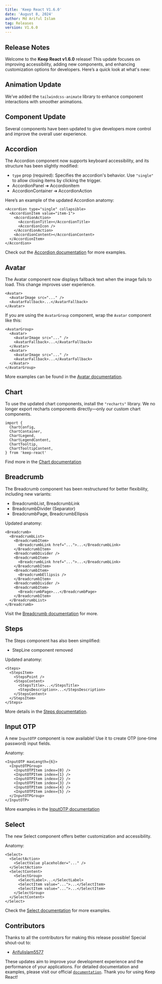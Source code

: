 ```yaml
---
title: 'Keep React V1.6.0'
date: 'August 8, 2024'
author: Md Ariful Islam
tag: Releases
version: V1.6.0
---
```


<BlogHeader title="Keep React v1.6.0" />

## Release Notes

Welcome to the **Keep React v1.6.0** release! This update focuses on improving accessibility, adding new components, and enhancing customization options for developers. Here’s a quick look at what's new:

## Animation Update

We’ve added the `tailwindcss-animate` library to enhance component interactions with smoother animations.

## Component Update

Several components have been updated to give developers more control and improve the overall user experience.

## Accordion

The Accordion component now supports keyboard accessibility, and its structure has been slightly modified:

- `type` prop (required): Specifies the accordion's behavior. Use `"single"` to allow closing items by clicking the trigger.
- AccordionPanel ➔ AccordionItem
- AccordionContainer ➔ AccordionAction

Here’s an example of the updated Accordion anatomy:

```tsx {2,3} showLineNumbers /type/ /collapsible/ /value/
<Accordion type="single" collapsible>
  <AccordionItem value="item-1">
    <AccordionAction>
      <AccordionTitle></AccordionTitle>
      <AccordionIcon />
    </AccordionAction>
    <AccordionContent></AccordionContent>
  </AccordionItem>
</Accordion>
```

Check out the [Accordion documentation](/docs/components/accordion) for more examples.

## Avatar

The Avatar component now displays fallback text when the image fails to load. This change improves user experience.

```tsx {3} showLineNumbers
<Avatar>
  <AvatarImage src="..." />
  <AvatarFallback>...</AvatarFallback>
</Avatar>
```

If you are using the `AvatarGroup` component, wrap the `Avatar` component like this:

```tsx {1,2,6,10} showLineNumbers
<AvatarGroup>
  <Avatar>
    <AvatarImage src="..." />
    <AvatarFallback>...</AvatarFallback>
  </Avatar>
  <Avatar>
    <AvatarImage src="..." />
    <AvatarFallback>...</AvatarFallback>
  </Avatar>
</AvatarGroup>
```

More examples can be found in the [Avatar documentation](/docs/components/avatar).

## Chart

To use the updated chart components, install the `"recharts"` library. We no longer export recharts components directly—only our custom chart components.

```tsx showLineNumbers
import {
  ChartConfig,
  ChartContainer,
  ChartLegend,
  ChartLegendContent,
  ChartTooltip,
  ChartTooltipContent,
} from 'keep-react'
```

Find more in the [Chart documentation](/docs/components/barChart)

## Breadcrumb

The Breadcrumb component has been restructured for better flexibility, including new variants:

- BreadcrumbList, BreadcrumbLink
- BreadcrumbDivider (Separator)
- BreadcrumbPage, BreadcrumbEllipsis

Updated anatomy:

```tsx {2,4,6,11,13} showLineNumbers
<Breadcrumb>
  <BreadcrumbList>
    <BreadcrumbItem>
      <BreadcrumbLink href="...">...</BreadcrumbLink>
    </BreadcrumbItem>
    <BreadcrumbDivider />
    <BreadcrumbItem>
      <BreadcrumbLink href="...">...</BreadcrumbLink>
    </BreadcrumbItem>
    <BreadcrumbItem>
      <BreadcrumbEllipsis />
    </BreadcrumbItem>
    <BreadcrumbDivider />
    <BreadcrumbItem>
      <BreadcrumbPage>...</BreadcrumbPage>
    </BreadcrumbItem>
  </BreadcrumbList>
</Breadcrumb>
```

Visit the [Breadcrumb documentation](/docs/components/breadcrumb) for more.

## Steps

The Steps component has also been simplified:

- StepLine component removed

Updated anatomy:

```tsx showLineNumbers
<Steps>
  <StepsItem>
    <StepsPoint />
    <StepsContent>
      <StepsTitle>...</StepsTitle>
      <StepsDescription>...</StepsDescription>
    </StepsContent>
  </StepsItem>
</Steps>
```

More details in the [Steps documentation](/docs/components/steps).

## Input OTP

A new `InputOTP` component is now available! Use it to create OTP (one-time password) input fields.

Anatomy:

```tsx showLineNumbers
<InputOTP maxLength={6}>
  <InputOTPGroup>
    <InputOTPItem index={0} />
    <InputOTPItem index={1} />
    <InputOTPItem index={2} />
    <InputOTPItem index={3} />
    <InputOTPItem index={4} />
    <InputOTPItem index={5} />
  </InputOTPGroup>
</InputOTP>
```

More examples in the [InputOTP documentation](/docs/components/inputOtp)

## Select

The new Select component offers better customization and accessibility.

Anatomy:

```tsx showLineNumbers
<Select>
  <SelectAction>
    <SelectValue placeholder="..." />
  </SelectAction>
  <SelectContent>
    <SelectGroup>
      <SelectLabel>...</SelectLabel>
      <SelectItem value="...">...</SelectItem>
      <SelectItem value="...">...</SelectItem>
    </SelectGroup>
  </SelectContent>
</Select>
```

Check the [Select documentation](/docs/components/select) for more examples.

## Contributors

Thanks to all the contributors for making this release possible! Special shout-out to:

- [Arifulislam5577](https://github.com/Arifulislam5577)

These updates aim to improve your development experience and the performance of your applications. For detailed documentation and examples, please visit our official [`documentation`](/docs/getting-started/introduction). Thank you for using Keep React!
